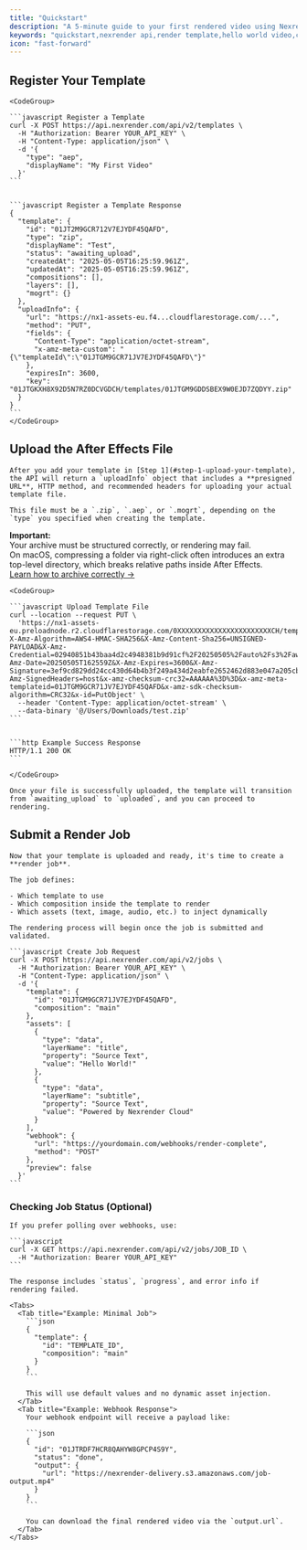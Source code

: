 ```yaml
---
title: "Quickstart"
description: "A 5-minute guide to your first rendered video using Nexrender Cloud"
keywords: "quickstart,nexrender api,render template,hello world video,curl,postman"
icon: "fast-forward"
---
```


## Register Your Template

    <CodeGroup>

    ```javascript Register a Template
    curl -X POST https://api.nexrender.com/api/v2/templates \
      -H "Authorization: Bearer YOUR_API_KEY" \
      -H "Content-Type: application/json" \
      -d '{
        "type": "aep",
        "displayName": "My First Video"
      }'
    ```

    
    ```javascript Register a Template Response
    {
      "template": {
        "id": "01JT2M9GCR712V7EJYDF45QAFD",
        "type": "zip",
        "displayName": "Test",
        "status": "awaiting_upload",
        "createdAt": "2025-05-05T16:25:59.961Z",
        "updatedAt": "2025-05-05T16:25:59.961Z",
        "compositions": [],
        "layers": [],
        "mogrt": {}
      },
      "uploadInfo": {
        "url": "https://nx1-assets-eu.f4...cloudflarestorage.com/...",
        "method": "PUT",
        "fields": {
          "Content-Type": "application/octet-stream",
          "x-amz-meta-custom": "{\"templateId\":\"01JTGM9GCR71JV7EJYDF45QAFD\"}"
        },
        "expiresIn": 3600,
        "key": "01JTGKXH8X92D5N7RZ0DCVGDCH/templates/01JTGM9GDDSBEX9W0EJD7ZQDYY.zip"
      }
    }
    ```
    </CodeGroup>

## Upload the After Effects File
    After you add your template in [Step 1](#step-1-upload-your-template), the API will return a `uploadInfo` object that includes a **presigned URL**, HTTP method, and recommended headers for uploading your actual template file.

    This file must be a `.zip`, `.aep`, or `.mogrt`, depending on the `type` you specified when creating the template.

**Important:**  
Your archive must be structured correctly, or rendering may fail.  
On macOS, compressing a folder via right-click often introduces an extra top-level directory, which breaks relative paths inside After Effects.  
[Learn how to archive correctly →](/cloud/prerequisites#archiving-correctly)

    <CodeGroup>

    ```javascript Upload Template File
    curl --location --request PUT \
      'https://nx1-assets-eu.preloadnode.r2.cloudflarestorage.com/0XXXXXXXXXXXXXXXXXXXXXXXCH/templates/01JTGM9GDDSBEX9W0EJD7ZQDYY.zip?X-Amz-Algorithm=AWS4-HMAC-SHA256&X-Amz-Content-Sha256=UNSIGNED-PAYLOAD&X-Amz-Credential=02940851b43baa4d2c4948381b9d91cf%2F20250505%2Fauto%2Fs3%2Faws4_request&X-Amz-Date=20250505T162559Z&X-Amz-Expires=3600&X-Amz-Signature=3ef9cd829dd24cc430d64b4b3f249a434d2eabfe2652462d883e047a205cb4fb&X-Amz-SignedHeaders=host&x-amz-checksum-crc32=AAAAAA%3D%3D&x-amz-meta-templateid=01JTGM9GCR71JV7EJYDF45QAFD&x-amz-sdk-checksum-algorithm=CRC32&x-id=PutObject' \
      --header 'Content-Type: application/octet-stream' \
      --data-binary '@/Users/Downloads/test.zip'
    ```

    
    ```http Example Success Response
    HTTP/1.1 200 OK
    ```

    </CodeGroup>

    Once your file is successfully uploaded, the template will transition from `awaiting_upload` to `uploaded`, and you can proceed to rendering.

 
## Submit a Render Job
    Now that your template is uploaded and ready, it's time to create a **render job**.

    The job defines:

    - Which template to use
    - Which composition inside the template to render
    - Which assets (text, image, audio, etc.) to inject dynamically

    The rendering process will begin once the job is submitted and validated.

    ```javascript Create Job Request
    curl -X POST https://api.nexrender.com/api/v2/jobs \
      -H "Authorization: Bearer YOUR_API_KEY" \
      -H "Content-Type: application/json" \
      -d '{
        "template": {
          "id": "01JTGM9GCR71JV7EJYDF45QAFD",
          "composition": "main"
        },
        "assets": [
          {
            "type": "data",
            "layerName": "title",
            "property": "Source Text",
            "value": "Hello World!"
          },
          {
            "type": "data",
            "layerName": "subtitle",
            "property": "Source Text",
            "value": "Powered by Nexrender Cloud"
          }
        ],
        "webhook": {
          "url": "https://yourdomain.com/webhooks/render-complete",
          "method": "POST"
        },
        "preview": false
      }'
    ```
  
  ### Checking Job Status (Optional)
    If you prefer polling over webhooks, use:

    ```javascript
    curl -X GET https://api.nexrender.com/api/v2/jobs/JOB_ID \
      -H "Authorization: Bearer YOUR_API_KEY"
    ```

    The response includes `status`, `progress`, and error info if rendering failed.

    <Tabs>
      <Tab title="Example: Minimal Job">
        ```json
        {
          "template": {
            "id": "TEMPLATE_ID",
            "composition": "main"
          }
        }
        ```

        This will use default values and no dynamic asset injection.
      </Tab>
      <Tab title="Example: Webhook Response">
        Your webhook endpoint will receive a payload like:

        ```json
        {
          "id": "01JTRDF7HCR8QAHYW8GPCP4S9Y",
          "status": "done",
          "output": {
            "url": "https://nexrender-delivery.s3.amazonaws.com/job-output.mp4"
          }
        }
        ```

        You can download the final rendered video via the `output.url`.
      </Tab>
    </Tabs>
  
  